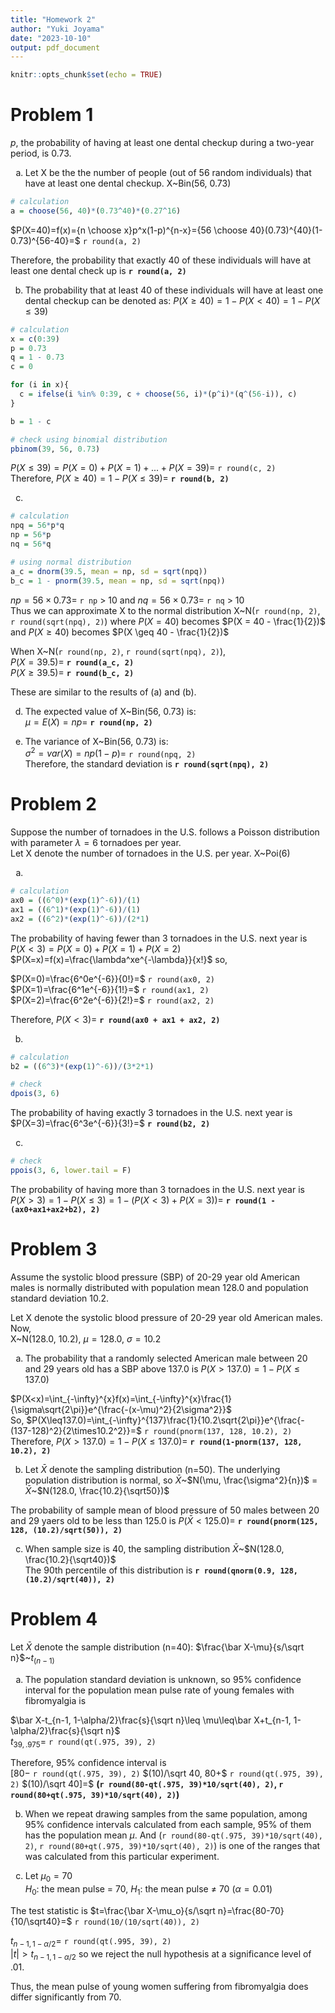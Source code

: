```yaml
---
title: "Homework 2"
author: "Yuki Joyama"
date: "2023-10-10"
output: pdf_document
---
```


```r
knitr::opts_chunk$set(echo = TRUE)
```

# Problem 1
$p$, the probability of having at least one dental checkup during a two-year period, is 0.73. 

(a) Let X be the the number of people (out of 56 random individuals) that have at least one dental checkup. X~Bin(56, 0.73)

```r
# calculation
a = choose(56, 40)*(0.73^40)*(0.27^16)
```

$P(X=40)=f(x)={n \choose x}p^x(1-p)^{n-x}={56 \choose 40}(0.73)^{40}(1-0.73)^{56-40}=$ `r round(a, 2)`  

Therefore, the probability that exactly 40 of these individuals will have at least one dental check up is **`r round(a, 2)`**

(b)
The probability that at least 40 of these individuals will have at least one dental checkup can be denoted as: 
$P(X\geq40) = 1 - P(X<40) = 1 - P(X\leq39)$

```r
# calculation
x = c(0:39)
p = 0.73
q = 1 - 0.73
c = 0

for (i in x){
  c = ifelse(i %in% 0:39, c + choose(56, i)*(p^i)*(q^(56-i)), c)
}

b = 1 - c 

# check using binomial distribution
pbinom(39, 56, 0.73)
```

$P(X\leq39)=P(X=0)+P(X=1)+...+P(X=39)=$ `r round(c, 2)`  
Therefore, $P(X\geq40)=1 - P(X\leq39)=$ **`r round(b, 2)`**


(c)
```r
# calculation
npq = 56*p*q
np = 56*p
nq = 56*q

# using normal distribution
a_c = dnorm(39.5, mean = np, sd = sqrt(npq)) 
b_c = 1 - pnorm(39.5, mean = np, sd = sqrt(npq))
```
$np=56 \times 0.73=$ `r np` > 10 and $nq=56 \times 0.73=$ `r nq` > 10  
Thus we can approximate X to the normal distribution X~N(`r round(np, 2)`, `r round(sqrt(npq), 2)`) where $P(X = 40)$ becomes $P(X = 40 - \frac{1}{2})$ and $P(X \geq 40)$ becomes $P(X \geq 40 - \frac{1}{2})$  

When X~N(`r round(np, 2)`, `r round(sqrt(npq), 2)`),  
$P(X = 39.5)=$ **`r round(a_c, 2)`**   
$P(X \geq 39.5)=$ **`r round(b_c, 2)`**

These are similar to the results of (a) and (b).

(d)
The expected value of X~Bin(56, 0.73) is:  
$\mu=E(X)=np=$ **`r round(np, 2)`**

(e)  
The variance of X~Bin(56, 0.73) is:  
$\sigma^2=var(X)=np(1-p)=$ `r round(npq, 2)`  
Therefore, the standard deviation is **`r round(sqrt(npq), 2)`**

# Problem 2
Suppose the number of tornadoes in the U.S. follows a Poisson distribution with parameter $\lambda=6$ tornadoes per year.  
Let X denote the number of tornadoes in the U.S. per year. X~Poi(6)

(a)
```r
# calculation
ax0 = ((6^0)*(exp(1)^-6))/(1)  
ax1 = ((6^1)*(exp(1)^-6))/(1)  
ax2 = ((6^2)*(exp(1)^-6))/(2*1)  
```
The probability of having fewer than 3 tornadoes in the U.S. next year is   
$P(X<3)=P(X=0)+P(X=1)+P(X=2)$  
$P(X=x)=f(x)=\frac{\lambda^xe^{-\lambda}}{x!}$ so, 

$P(X=0)=\frac{6^0e^{-6}}{0!}=$ `r round(ax0, 2)`  
$P(X=1)=\frac{6^1e^{-6}}{1!}=$ `r round(ax1, 2)`  
$P(X=2)=\frac{6^2e^{-6}}{2!}=$ `r round(ax2, 2)`    

Therefore, $P(X<3)=$ **`r round(ax0 + ax1 + ax2, 2)`**

(b) 
```r
# calculation
b2 = ((6^3)*(exp(1)^-6))/(3*2*1)

# check
dpois(3, 6)
```
The probability of having exactly 3 tornadoes in the U.S. next year is  
$P(X=3)=\frac{6^3e^{-6}}{3!}=$ **`r round(b2, 2)`**

(c)
```r
# check
ppois(3, 6, lower.tail = F)
```
The probability of having more than 3 tornadoes in the U.S. next year is   
$P(X>3)=1-P(X\leq3)= 1-(P(X<3)+P(X=3))=$ **`r round(1 - (ax0+ax1+ax2+b2), 2)`**

# Problem 3
Assume the systolic blood pressure (SBP) of 20-29 year old American males is normally distributed with population mean 128.0 and population standard deviation 10.2.  

Let X denote the systolic blood pressure of 20-29 year old American males.   
Now,  
X~N(128.0, 10.2), $\mu=128.0$, $\sigma=10.2$  

(a)
The probability that a randomly selected American male between 20 and 29 years old has a SBP above 137.0 is $P(X>137.0)=1-P(X\leq137.0)$ 

$P(X<x)=\int_{-\infty}^{x}f(x)=\int_{-\infty}^{x}\frac{1}{\sigma\sqrt{2\pi}}e^{\frac{-(x-\mu)^2}{2\sigma^2}}$  
So, $P(X\leq137.0)=\int_{-\infty}^{137}\frac{1}{10.2\sqrt{2\pi}}e^{\frac{-(137-128)^2}{2\times10.2^2}}=$ `r round(pnorm(137, 128, 10.2), 2)`    
Therefore, 
$P(X>137.0)=1-P(X\leq137.0)=$ **`r round(1-pnorm(137, 128, 10.2), 2)`**

(b)
Let $\bar X$ denote the sampling distribution (n=50). The underlying population distribution is normal, so $\bar X$~$N(\mu, \frac{\sigma^2}{n})$ = $\bar X$~$N(128.0, \frac{10.2}{\sqrt50})$  

The probability of sample mean of blood pressure of 50 males between 20 and 29 yaers old to be less than 125.0 is $P(\bar X<125.0)=$ **`r round(pnorm(125, 128, (10.2)/sqrt(50)), 2)`**

(c)
When sample size is 40, the sampling distribution $\bar X$~$N(128.0, \frac{10.2}{\sqrt40})$   
The 90th percentile of this distribution is **`r round(qnorm(0.9, 128, (10.2)/sqrt(40)), 2)`**

# Problem 4
Let $\bar X$ denote the sample distribution (n=40): $\frac{\bar X-\mu}{s/\sqrt n}$~$t_{(n-1)}$  

(a) The population standard deviation is unknown, so 95% confidence interval for the population mean pulse rate of young females with fibromyalgia is  

$\bar X-t_{n-1, 1-\alpha/2}\frac{s}{\sqrt n}\leq \mu\leq\bar X+t_{n-1, 1-\alpha/2}\frac{s}{\sqrt n}$  
$t_{39,.975}=$ `r round(qt(.975, 39), 2)`  

Therefore, 95% confidence interval is  
$[80-$ `r round(qt(.975, 39), 2)` $(10)/\sqrt 40, 80+$ `r round(qt(.975, 39), 2)` $(10)/\sqrt 40]=$ **(`r round(80-qt(.975, 39)*10/sqrt(40), 2)`, `r round(80+qt(.975, 39)*10/sqrt(40), 2)`)**

(b)
When we repeat drawing samples from the same population, among 95% confidence intervals calculated from each sample, 95% of them has the population mean $\mu$. And (`r round(80-qt(.975, 39)*10/sqrt(40), 2)`, `r round(80+qt(.975, 39)*10/sqrt(40), 2)`) is one of the ranges that was calculated from this particular experiment.

(c)
Let $\mu_0=70$     
$H_0:$ the mean pulse = 70, $H_1:$ the mean pulse $\neq$ 70 ($\alpha=0.01$)  

The test statistic is $t=\frac{\bar X-\mu_o}{s/\sqrt n}=\frac{80-70}{10/\sqrt40}=$ `r round(10/(10/sqrt(40)), 2)`

$t_{n-1, 1-\alpha/2}=$ `r round(qt(.995, 39), 2)`   
$|t|>t_{n-1, 1-\alpha/2}$ so we reject the null hypothesis at a significance level of .01.

Thus, the mean pulse of young women suffering from fibromyalgia does differ significantly from 70.  







